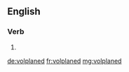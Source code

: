 ==English==

===Verb===
{{head|en|verb form}}

# {{en-past of|volplane}}

[[de:volplaned]]
[[fr:volplaned]]
[[mg:volplaned]]